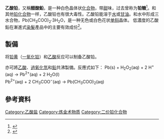 {{Chembox
| Name = 乙酸铅(II)
| NameEn = Lead(II) acetate
| ImageFile = PbAc2 (jonowo).png
| ImageSize = 150px
| ImageFile1 = Lead(II)Acetate.jpg
| ImageSize1 = 200px
| IUPACName = Lead(II) acetate
| IUPACNameZh = 乙酸铅(II)
| SystematicName = Lead(II) ethanoate
| OtherNames = 醋酸铅
| Section1 = {{Chembox Identifiers
| Abbreviations =
| CASNo = 301-04-2
| CASNo_Ref = {{cascite|correct|CAS}}
| CASNo2_Ref = {{cascite|changed|??}}
| CASNo2 = 6080-56-4
| CASNo2_Comment = (trihydrate)
| CASNo3_Ref = {{cascite|changed|??}}
| CASNo3 = 51404-69-4
| CASNo3_Comment = (Basic)
| EINECS = 206-104-4
|  PubChem = 16685321
|  ChemSpiderID = 8956
| RTECS = OF8050000
| MeSHName = lead+acetate
| ChEBI_Ref = {{ebicite|correct|EBI}}
| ChEBI =
| ChEMBL_Ref = {{ebicite|changed|EBI}}
| ChEMBL = 1909062
| KEGG_Ref = {{keggcite|correct|kegg}}
| KEGG =
| SMILES = CC(=O)[O-].CC(=O)[O-].[Pb+2]
| StdInChI = 1S/2C2H4O2.Pb/c2*1-2(3)4;/h2*1H3,(H,3,4);/q;;+2/p-2
| StdInChI_Ref = {{stdinchicite|changed|chemspider}}
| StdInChIKey = GUWSLQUAAYEZAF-UHFFFAOYSA-L
| StdInChIKey_Ref = {{stdinchicite|changed|chemspider}}
}}
| Section2 = {{Chembox Properties
| Formula = Pb(C<sub>2</sub>H<sub>3</sub>O<sub>2</sub>)<sub>2</sub>
| MolarMass = 325.29 g/mol（无水） 379.33（三水合物）
| Appearance = 白色粉末或无色，花状晶体<ref name=" CRC Handbook of Chemistry and Physics 97th Edition "/>
| Density = 3.25g/cm<sup>3</sup>（无水）<ref name=" CRC Handbook of Chemistry and Physics 97th Edition "> {{Cite book |  date = 2016-06-24  |  title = CRC Handbook of Chemistry and Physics 97th Edition | accessdate = 2017-09-30 | pages = 4-68 | language = 英语 | ISBN = 1-4987-5428-7 | }} </ref>
2.55 g/cm<sup>3</sup>（三水合物）<ref name=" CRC Handbook of Chemistry and Physics 97th Edition "/>
| MeltingPt = 280 °C（无水）<ref name=" CRC Handbook of Chemistry and Physics 97th Edition "/>
75 °C（三水合物分解）<ref name=" CRC Handbook of Chemistry and Physics 97th Edition "/>
| Melting_notes =
| BoilingPt = 
| Boiling_notes = 分解<ref name=" CRC Handbook of Chemistry and Physics 97th Edition "/>
| Solubility = 44.3 g/100 g（20 °C）<ref name=" CRC Handbook of Chemistry and Physics 97th Edition "/>
| SolubleOther = 微溶于乙醇<ref name=" CRC Handbook of Chemistry and Physics 97th Edition "/>
| Solvent = 
| LogP = 
| VaporPressure = 
| HenryConstant = 
| AtmosphericOHRateConstant = 
| pKa = 
| pKb = }}
| Section3 = {{Chembox Structure
| CrystalStruct = 单斜
| Coordination = 
| MolShape = }}
| Section4 = {{Chembox Thermochemistry
| DeltaHf = 
| DeltaHc = 
| Entropy = 
| HeatCapacity = }}
| Section5 = {{Chembox Pharmacology
| AdminRoutes = 
| Bioavail = 
| Metabolism = 
| HalfLife = 
| ProteinBound =
| Excretion = 
| Legal_status = 
| Legal_US = 
| Legal_UK = 
| Legal_AU = 
| Legal_CA = 
| PregCat = 
| PregCat_AU = 
| PregCat_US = }}
| Section6 = {{Chembox Explosive
| ShockSens = 
| FrictionSens = 
| ExplosiveV = 
| REFactor = }}
| Section7 = {{Chembox Hazards
| EUClass = 
| EUIndex = 
| MainHazards = 神经毒剂，可能的人体致癌物
| NFPA-H = 3
| NFPA-F = 1
| NFPA-R = 0
| NFPA-O = 
| RPhrases = 
| SPhrases = 
| RSPhrases = 
| FlashPt = 不可燃
| Autoignition = 
| ExploLimits = 
| PEL = }}
| Section8 = {{Chembox Related
| OtherAnions = 
| OtherCations = 
| OtherFunctn = 
| Function = 
| OtherCpds = }}
}}

'''乙酸铅'''，又稱'''醋酸鉛'''，是一种白色晶体状[[化合物|化合物]]，带[[甜|甜]]味，过去曾称为'''铅糖'''<ref>{{cite book
 | author=Nicholas Wade
 | title=地球身世之謎
 | year=2004
 | publisher=知書房出版集團
 | isbn=9578320477
 | pages=p.159
 | url=http://books.google.com.tw/books?id=JezOGzWhpZcC&pg=PA159#v=onepage&q&f=false
 | access-date=2013-07-15
 | archive-date=2014-07-14
 | archive-url=https://web.archive.org/web/20140714190857/http://books.google.com.tw/books?id=JezOGzWhpZcC&pg=PA159#v=onepage&q&f=false
 | dead-url=no
 }}</ref>。和其他[[铅化合物|铅化合物]]一样，乙酸铅也有很大毒性。乙酸铅能溶于[[水|水]]或[[甘油|甘油]]。和水中形成三水合物，Pb(CH<sub>3</sub>COO)<sub>2</sub>·3H<sub>2</sub>O，是一种无色或白色花状[[单斜|单斜]]晶体。
低濃度的乙酸鉛在漸進式[[染髮|染髮]]產品中的主要有效成份<ref name="fda.gov">{{Cite web |url=http://www.fda.gov/Cosmetics/ProductsIngredients/Products/ucm143075.htm |title=存档副本 |accessdate=2018-05-15 |archive-date=2018-04-25 |archive-url=https://web.archive.org/web/20180425120716/https://www.fda.gov/Cosmetics/ProductsIngredients/Products/ucm143075.htm |dead-url=no }}</ref>。
==製備==
将[[铅黄|铅黄]]（[[一氧化铅|一氧化铅]]）和[[乙酸|乙酸]]反应可以制备乙酸铅。

亦可將[[乙酸|乙酸]]、[[過氧化氫|過氧化氫]]和[[鉛|鉛]]共沸製備。反應式如下：
Pb(s) + H<sub>2</sub>O<sub>2</sub>(aq) + 2 H<sup>+</sup>(aq) → Pb<sup>2+</sup>(aq) + 2 H<sub>2</sub>O(l) <br>
Pb<sup>2+</sup>(aq) + 2 CH<sub>3</sub>COO<sup>−</sup>(aq) → Pb(CH<sub>3</sub>COO)<sub>2</sub>(aq)

==參考資料==
{{reflist}}
{{有機化合物小作品}}
{{铅化合物}}

[[Category:乙酸盐|Category:乙酸盐]]
[[Category:炼金术物质|Category:炼金术物质]]
[[Category:二价铅化合物|Category:二价铅化合物]]